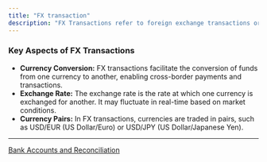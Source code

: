 ```yaml
---
title: "FX transaction"
description: "FX Transactions refer to foreign exchange transactions or currency conversions. These transactions involve converting one currency into another at an agreed-upon exchange rate, allowing merchants and buyers to conduct international transactions in their preferred currencies."
---
```


### Key Aspects of FX Transactions

* **Currency Conversion:** FX transactions facilitate the conversion of funds from one currency to another, enabling cross-border payments and transactions.
* **Exchange Rate:** The exchange rate is the rate at which one currency is exchanged for another. It may fluctuate in real-time based on market conditions.
* **Currency Pairs:** In FX transactions, currencies are traded in pairs, such as USD/EUR (US Dollar/Euro) or USD/JPY (US Dollar/Japanese Yen).

***

[Bank Accounts and Reconciliation](/docs/bank-account)
